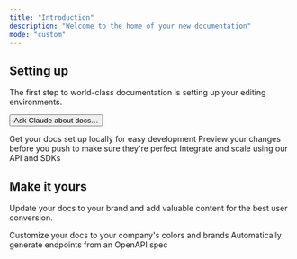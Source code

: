 ```yaml
---
title: "Introduction"
description: "Welcome to the home of your new documentation"
mode: "custom"
---
```


<div style={{ maxWidth:"86rem",margin:"0 auto" }}>
  
  ## Setting up

The first step to world-class documentation is setting up your editing environments.

<button type="button" class="mint-w-full mint-flex mint-items-center mint-text-sm mint-leading-6 mint-rounded-lg mint-mt-6 mint-py-2.5 mint-px-4 mint-shadow-sm mint-text-gray-400 mint-bg-white dark:mint-bg-white mint-ring-1 mint-ring-gray-400/20 hover:mint-ring-gray-600/25 focus:outline-primary" id="home-search-entry" style="max-width: 32rem;" data-inkeep-listener-added="true"><span class="mint-ml-[-0.3rem]">Ask Claude about docs…</span></button>

<CardGroup cols={3}>
  <Card title="SDKs" icon="layer-plus" href="https://mintlify.com/docs/quickstart">
    Get your docs set up locally for easy development
  </Card>
  <Card title="UIKits" icon="palette" href="https://mintlify.com/docs/development">
    Preview your changes before you push to make sure they're perfect
  </Card>
  <Card title="API References" icon="code" href="https://mintlify.com/docs/development">
    Integrate and scale using our API and SDKs
  </Card>
</CardGroup>

## Make it yours

Update your docs to your brand and add valuable content for the best user conversion.

<CardGroup cols={2}>
  <Card title="Customize Style" icon="palette" href="https://mintlify.com/docs/settings/global">
    Customize your docs to your company's colors and brands
  </Card>
  <Card title="Reference APIs" icon="code" href="https://mintlify.com/docs/api-playground/openapi">
    Automatically generate endpoints from an OpenAPI spec
  </Card>
</CardGroup>

</div>